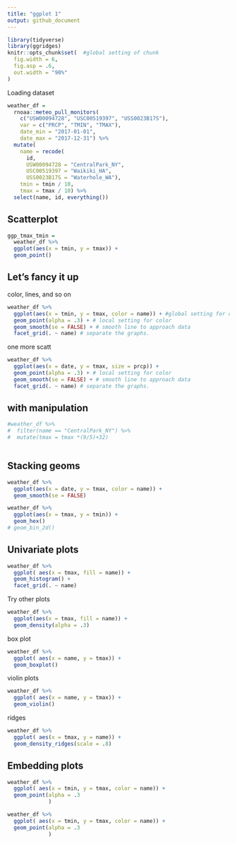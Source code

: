 ```yaml
---
title: "ggplot 1"
output: github_document
---
```



```r
library(tidyverse)
library(ggridges)
knitr::opts_chunk$set(  #global setting of chunk
  fig.width = 6,
  fig.asp = .6,
  out.width = "90%"
)
```
Loading dataset 
```r
weather_df = 
  rnoaa::meteo_pull_monitors(
    c("USW00094728", "USC00519397", "USS0023B17S"),
    var = c("PRCP", "TMIN", "TMAX"), 
    date_min = "2017-01-01",
    date_max = "2017-12-31") %>%
  mutate(
    name = recode(
      id, 
      USW00094728 = "CentralPark_NY", 
      USC00519397 = "Waikiki_HA",
      USS0023B17S = "Waterhole_WA"),
    tmin = tmin / 10,
    tmax = tmax / 10) %>%
  select(name, id, everything())
```

## Scatterplot

```r
ggp_tmax_tmin =
  weather_df %>%
  ggplot(aes(x = tmin, y = tmax)) +
  geom_point()

```


## Let's fancy it up
color, lines, and so on
```r
weather_df %>%
  ggplot(aes(x = tmin, y = tmax, color = name)) + #global setting for color
  geom_point(alpha = .3) + # local setting for color
  geom_smooth(se = FALSE) + # smooth line to approach data
  facet_grid(. ~ name) # separate the graphs.
```

one more scatt
```r
weather_df %>%
  ggplot(aes(x = date, y = tmax, size = prcp)) +
  geom_point(alpha = .3) + # local setting for color
  geom_smooth(se = FALSE) + # smooth line to approach data
  facet_grid(. ~ name) # separate the graphs.  
```


## with manipulation
```r
#weather_df %>%
#  filter(name == "CentralPark_NY") %>%
#  mutate(tmax = tmax *(9/5)+32)
  
```
## Stacking geoms
```r
weather_df %>%
  ggplot(aes(x = date, y = tmax, color = name)) +
  geom_smooth(se = FALSE) 
```

```r
weather_df %>%
  ggplot(aes(x = tmax, y = tmin)) +
  geom_hex()
# geom_bin_2d()
```

## Univariate plots
```r
weather_df %>%
  ggplot( aes(x = tmax, fill = name)) + 
  geom_histogram() +
  facet_grid(. ~ name)
```

Try other plots
```r
weather_df %>%
  ggplot(aes(x = tmax, fill = name)) +
  geom_density(alpha = .3)
```
box plot
```r
weather_df %>%
  ggplot( aes(x = name, y = tmax)) + 
  geom_boxplot()
```
violin plots
```r
weather_df %>%
  ggplot( aes(x = name, y = tmax)) + 
  geom_violin()
```
ridges
```r
weather_df %>%
  ggplot( aes(x = tmax, y = name)) + 
  geom_density_ridges(scale = .8)
```

## Embedding plots
```r
weather_df %>%
  ggplot( aes(x = tmin, y = tmax, color = name)) + 
  geom_point(alpha = .3
             )
```

```r
weather_df %>%
  ggplot( aes(x = tmin, y = tmax, color = name)) + 
  geom_point(alpha = .3
             )
```
